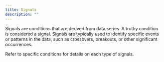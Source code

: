 ```yaml
---
title: Signals
description: ""
---
```



Signals are conditions that are derived from data series.
A truthy condition is considered a signal.
Signals are typically used to identify specific events or patterns in the data,
such as crossovers, breakouts, or other significant occurrences.

Refer to specific conditions for details on each type of signals.
